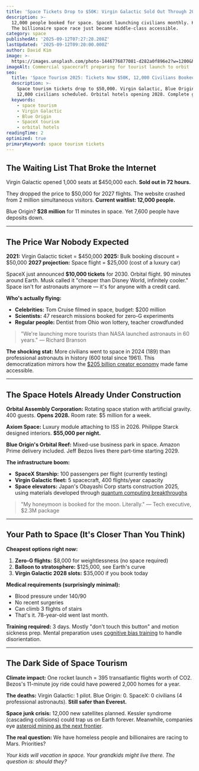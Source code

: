 ```yaml
---
title: 'Space Tickets Drop to $50K: Virgin Galactic Sold Out Through 2027'
description: >-
  12,000 people booked for space. SpaceX launching civilians monthly. Hotels in orbit by 2028.
  The billionaire space race just became middle-class accessible.
category: space
publishedAt: '2025-09-12T07:27:28.208Z'
lastUpdated: '2025-09-12T09:20:00.000Z'
author: David Kim
image: >-
  https://images.unsplash.com/photo-1446776877081-d282a0f896e2?w=1200&h=630&fit=crop
imageAlt: Commercial spacecraft preparing for tourist launch to orbit
seo:
  title: 'Space Tourism 2025: Tickets Now $50K, 12,000 Civilians Booked'
  description: >-
    Space tourism tickets drop to $50,000. Virgin Galactic, Blue Origin, SpaceX fully booked.
    12,000 civilians scheduled. Orbital hotels opening 2028. Complete guide.
  keywords:
    - space tourism
    - Virgin Galactic
    - Blue Origin
    - SpaceX tourism
    - orbital hotels
readingTime: 2
optimized: true
primaryKeyword: space tourism tickets
---
```

## The Waiting List That Broke the Internet

Virgin Galactic opened 1,000 seats at $450,000 each. **Sold out in 72 hours.**

They dropped the price to $50,000 for 2027 flights. The website crashed from 2 million simultaneous visitors. **Current waitlist: 12,000 people.**

Blue Origin? **$28 million** for 11 minutes in space. Yet 7,600 people have deposits down.

---

## The Price War Nobody Expected

**2021:** Virgin Galactic ticket = $450,000
**2025:** Bulk booking discount = $50,000
**2027 projection:** Space flight = $25,000 (cost of a luxury car)

SpaceX just announced **$10,000 tickets** for 2030. Orbital flight. 90 minutes around Earth. Musk called it "cheaper than Disney World, infinitely cooler." Space isn't for astronauts anymore — it's for anyone with a credit card.

**Who's actually flying:**
- **Celebrities:** Tom Cruise filmed in space, budget: $200 million
- **Scientists:** 47 research missions booked for zero-G experiments
- **Regular people:** Dentist from Ohio won lottery, teacher crowdfunded

> "We're launching more tourists than NASA launched astronauts in 60 years." — Richard Branson

**The shocking stat:** More civilians went to space in 2024 (189) than professional astronauts in history (600 total since 1961). This democratization mirrors how the [$205 billion creator economy](/culture/creator-economy-hits-500-billion) made fame accessible.

---

## The Space Hotels Already Under Construction

**Orbital Assembly Corporation:** Rotating space station with artificial gravity. 400 guests. **Opens 2028.** Room rate: $5 million for a week.

**Axiom Space:** Luxury module attaching to ISS in 2026. Philippe Starck designed interiors. **$55,000 per night.**

**Blue Origin's Orbital Reef:** Mixed-use business park in space. Amazon Prime delivery included. Jeff Bezos lives there part-time starting 2029.

**The infrastructure boom:**
- **SpaceX Starship:** 100 passengers per flight (currently testing)
- **Virgin Galactic fleet:** 5 spacecraft, 400 flights/year capacity
- **Space elevators:** Japan's Obayashi Corp starts construction 2025, using materials developed through [quantum computing breakthroughs](/technology/quantum-computing-2025-commercial-breakthrough)

> "My honeymoon is booked for the moon. Literally." — Tech executive, $2.3M package

---

## Your Path to Space (It's Closer Than You Think)

**Cheapest options right now:**
1. **Zero-G flights:** $8,000 for weightlessness (no space required)
2. **Balloon to stratosphere:** $125,000, see Earth's curve
3. **Virgin Galactic 2028 slots:** $35,000 if you book today

**Medical requirements (surprisingly minimal):**
- Blood pressure under 140/90
- No recent surgeries
- Can climb 3 flights of stairs
- That's it. 78-year-old went last month.

**Training required:** 3 days. Mostly "don't touch this button" and motion sickness prep. Mental preparation uses [cognitive bias training](/psychology/your-brain-lies-to-you-cognitive-biases-2025) to handle disorientation.

---

## The Dark Side of Space Tourism

**Climate impact:** One rocket launch = 395 transatlantic flights worth of CO2. Bezos's 11-minute joy ride could have powered 2,000 homes for a year.

**The deaths:** Virgin Galactic: 1 pilot. Blue Origin: 0. SpaceX: 0 civilians (4 professional astronauts). **Still safer than Everest.**

**Space junk crisis:** 12,000 new satellites planned. Kessler syndrome (cascading collisions) could trap us on Earth forever. Meanwhile, companies eye [asteroid mining as the next frontier](/space/asteroid-mining-becomes-reality).

**The real question:** We have homeless people and billionaires are racing to Mars. Priorities?

*Your kids will vacation in space. Your grandkids might live there. The question is: should they?*